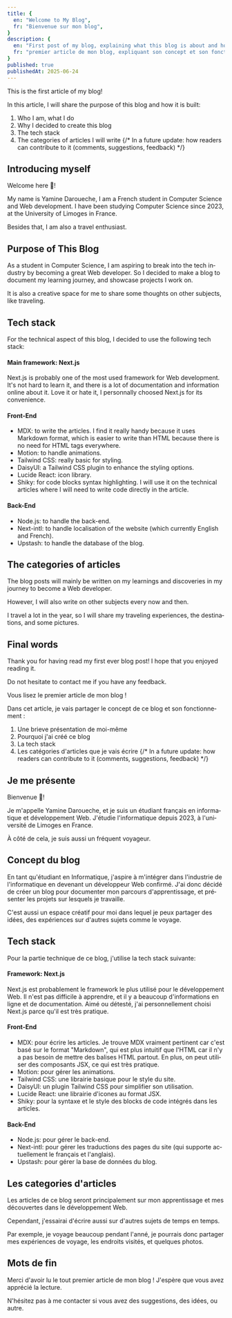 ```yaml
---
title: {
  en: "Welcome to My Blog",
  fr: "Bienvenue sur mon blog",
}
description: {
  en: "First post of my blog, explaining what this blog is about and how it is built.",
  fr: "premier article de mon blog, expliquant son concept et son fonctionnement.",
}
published: true
publishedAt: 2025-06-24
---
```


<Localised lang="en">
  This is the first article of my blog!

  In this article, I will share the purpose of this blog and how it is built:
  1. Who I am, what I do
  2. Why I decided to create this blog
  3. The tech stack
  4. The categories of articles I will write
  {/* In a future update: how readers can contribute to it (comments, suggestions, feedback) */}

  ## Introducing myself
  Welcome here <span className="inline-block animate-wave">👋</span>! 

  My name is Yamine Daroueche, I am a French student in Computer Science and Web development. I have been studying Computer Science since 2023, at the University of Limoges in France.

  Besides that, I am also a travel enthusiast. 

  ## Purpose of This Blog
  As a student in Computer Science, I am aspiring to break into the tech industry by becoming a great Web developer. So I decided to make a blog to document my learning journey, and showcase projects I work on.
  
  It is also a creative space for me to share some thoughts on other subjects, like traveling.

  ## Tech stack
  For the technical aspect of this blog, I decided to use the following tech stack:

  #### Main framework: Next.js
  Next.js is probably one of the most used framework for Web development. It's not hard to learn it, and there is a lot of documentation and information online about it. Love it or hate it, I personnally choosed Next.js for its convenience.

  #### Front-End
  - MDX: to write the articles. I find it really handy because it uses Markdown format, which is easier to write than HTML because there is no need for HTML tags everywhere.
  - Motion: to handle animations.
  - Tailwind CSS: really basic for styling.
  - DaisyUI: a Tailwind CSS plugin to enhance the styling options.
  - Lucide React: icon library.
  - Shiky: for code blocks syntax highlighting. I will use it on the technical articles where I will need to write code directly in the article.

  #### Back-End
  - Node.js: to handle the back-end.
  - Next-intl: to handle localisation of the website (which currently English and French).
  - Upstash: to handle the database of the blog.

  ## The categories of articles
  The blog posts will mainly be written on my learnings and discoveries in my journey to become a Web developer.
  
  However, I will also write on other subjects every now and then. 
  
  I travel a lot in the year, so I will share my traveling experiences, the destinations, and some pictures.

  ## Final words
  Thank you for having read my first ever blog post! I hope that you enjoyed reading it.
  
  Do not hesitate to contact me if you have any feedback.
</Localised>


<Localised lang="fr">
  Vous lisez le premier article de mon blog !
  
  Dans cet article, je vais partager le concept de ce blog et son fonctionnement :
  1. Une brieve présentation de moi-même
  2. Pourquoi j'ai créé ce blog
  3. La tech stack
  3. Les catégories d'articles que je vais écrire
  {/* In a future update: how readers can contribute to it (comments, suggestions, feedback) */}

  ## Je me présente
  Bienvenue <span className="inline-block animate-wave">👋</span>! 

  Je m'appelle Yamine Daroueche, et je suis un étudiant français en informatique et développement Web. J'étudie l'informatique depuis 2023, à l'université de Limoges en France.

  À côté de cela, je suis aussi un fréquent voyageur.

  ## Concept du blog
  En tant qu'étudiant en Informatique, j'aspire à m'intégrer dans l'industrie de l'informatique en devenant un développeur Web confirmé. J'ai donc décidé de créer un blog pour documenter mon parcours d'apprentissage, et présenter les projets sur lesquels je travaille.
  
  C'est aussi un espace créatif pour moi dans lequel je peux partager des idées, des expériences sur d'autres sujets comme le voyage.

  ## Tech stack
  Pour la partie technique de ce blog, j'utilise la tech stack suivante:

  #### Framework: Next.js
  Next.js est probablement le framework le plus utilisé pour le développement Web. Il n'est pas difficile à apprendre, et il y a beaucoup d'informations en ligne et de documentation. Aimé ou détesté, j'ai personnellement choisi Next.js parce qu'il est très pratique.

  #### Front-End
  - MDX: pour écrire les articles. Je trouve MDX vraiment pertinent car c'est basé sur le format "Markdown", qui est plus intuitif que l'HTML car il n'y a pas besoin de mettre des balises HTML partout. En plus, on peut utiliser des composants JSX, ce qui est très pratique.
  - Motion: pour gérer les animations.
  - Tailwind CSS: une librairie basique pour le style du site.
  - DaisyUI: un plugin Tailwind CSS pour simplifier son utilisation.
  - Lucide React: une librairie d'icones au format JSX.
  - Shiky: pour la syntaxe et le style des blocks de code intégrés dans les articles.

  #### Back-End
  - Node.js: pour gérer le back-end.
  - Next-intl: pour gérer les traductions des pages du site (qui supporte actuellement le français et l'anglais).
  - Upstash: pour gérer la base de données du blog.

  ## Les categories d'articles
  Les articles de ce blog seront principalement sur mon apprentissage et mes découvertes dans le développement Web.
  
  Cependant, j'essairai d'écrire aussi sur d'autres sujets de temps en temps.

  Par exemple, je voyage beaucoup pendant l'anné, je pourrais donc partager mes expériences de voyage, les endroits visités, et quelques photos.

  ## Mots de fin
  Merci d'avoir lu le tout premier article de mon blog ! J'espère que vous avez apprécié la lecture.
  
  N'hésitez pas à me contacter si vous avez des suggestions, des idées, ou autre.
</Localised>